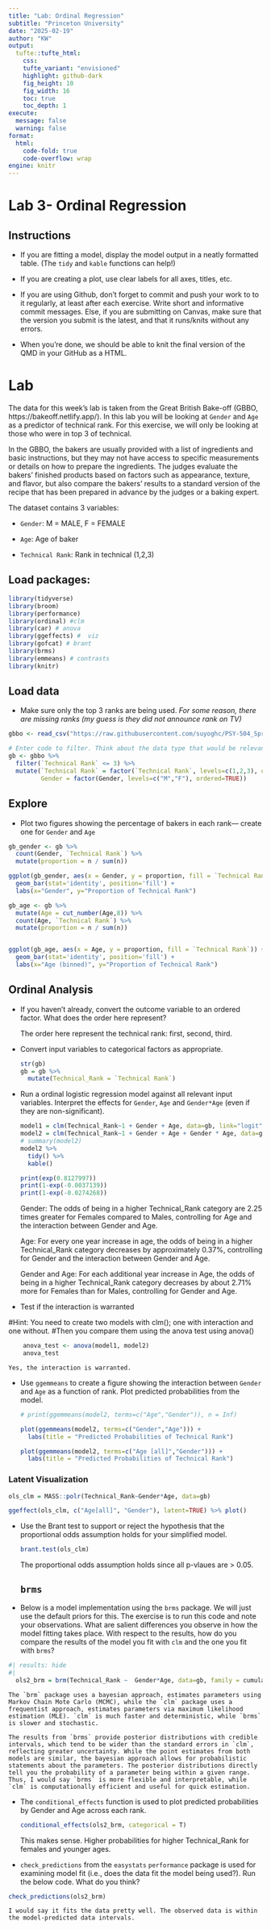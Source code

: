 ```yaml
---
title: "Lab: Ordinal Regression"
subtitle: "Princeton University"
date: "2025-02-19"
author: "KW"
output: 
  tufte::tufte_html:
    css: 
    tufte_variant: "envisioned"
    highlight: github-dark
    fig_height: 10
    fig_width: 16
    toc: true
    toc_depth: 1
execute: 
  message: false
  warning: false
format: 
  html:
    code-fold: true
    code-overflow: wrap
engine: knitr
---
```


# Lab 3- Ordinal Regression

## Instructions

-   If you are fitting a model, display the model output in a neatly formatted table. (The `tidy` and `kable` functions can help!)

-   If you are creating a plot, use clear labels for all axes, titles, etc.

-   If you are using Github, don't forget to commit and push your work to to it regularly, at least after each exercise. Write short and informative commit messages. Else, if you are submitting on Canvas, make sure that the version you submit is the latest, and that it runs/knits without any errors.

-   When you're done, we should be able to knit the final version of the QMD in your GitHub as a HTML.

# Lab

The data for this week's lab is taken from the Great British Bake-off (GBBO, https://bakeoff.netlify.app/). In this lab you will be looking at `Gender` and `Age` as a predictor of technical rank. For this exercise, we will only be looking at those who were in top 3 of technical.

In the GBBO, the bakers are usually provided with a list of ingredients and basic instructions, but they may not have access to specific measurements or details on how to prepare the ingredients. The judges evaluate the bakers' finished products based on factors such as appearance, texture, and flavor, but also compare the bakers' results to a standard version of the recipe that has been prepared in advance by the judges or a baking expert.

The dataset contains 3 variables:

-   `Gender`: M = MALE, F = FEMALE

-   `Age`: Age of baker

-   `Technical Rank`: Rank in technical (1,2,3)

## Load packages:

```r
library(tidyverse)
library(broom)
library(performance)
library(ordinal) #clm
library(car) # anova
library(ggeffects) #  viz
library(gofcat) # brant
library(brms)
library(emmeans) # contrasts
library(knitr)
```

## Load data

-   Make sure only the top 3 ranks are being used. *For some reason, there are missing ranks (my guess is they did not announce rank on TV)*

```r

gbbo <- read_csv("https://raw.githubusercontent.com/suyoghc/PSY-504_Spring-2025/refs/heads/main/Ordinal%20Regression/data/GBBO.csv")

# Enter code to filter. Think about the data type that would be relevant for Rank
gb <- gbbo %>%
  filter(`Technical Rank` <= 3) %>%
  mutate(`Technical Rank` = factor(`Technical Rank`, levels=c(1,2,3), ordered=TRUE),
         Gender = factor(Gender, levels=c("M","F"), ordered=TRUE))

```

## Explore

-   Plot two figures showing the percentage of bakers in each rank--- create one for `Gender` and `Age`

```r

gb_gender <- gb %>%
  count(Gender, `Technical Rank`) %>%
  mutate(proportion = n / sum(n))

ggplot(gb_gender, aes(x = Gender, y = proportion, fill = `Technical Rank`)) +
  geom_bar(stat='identity', position='fill') + 
  labs(x="Gender", y="Proportion of Technical Rank")
```

```r
gb_age <- gb %>%
  mutate(Age = cut_number(Age,8)) %>%
  count(Age, `Technical Rank`) %>%
  mutate(proportion = n / sum(n))


ggplot(gb_age, aes(x = Age, y = proportion, fill = `Technical Rank`)) +
  geom_bar(stat='identity', position='fill') + 
  labs(x="Age (binned)", y="Proportion of Technical Rank")
```

## Ordinal Analysis

-   If you haven't already, convert the outcome variable to an ordered factor. What does the order here represent?

    The order here represent the technical rank: first, second, third.

-   Convert input variables to categorical factors as appropriate.

    ```r
    str(gb)
    gb = gb %>%
      mutate(Technical_Rank = `Technical Rank`)
    ```

-   Run a ordinal logistic regression model against all relevant input variables. Interpret the effects for `Gender`, `Age` and `Gender*Age` (even if they are non-significant).

    ```r
    model1 = clm(Technical_Rank~1 + Gender + Age, data=gb, link="logit")
    model2 = clm(Technical_Rank~1 + Gender + Age + Gender * Age, data=gb, link="logit")
    # summary(model2)
    model2 %>% 
      tidy() %>%
      kable()

    print(exp(0.8127997))
    print(1-exp(-0.0037139))
    print(1-exp(-0.0274268))
    ```

    Gender: The odds of being in a higher Technical_Rank category are 2.25 times greater for Females compared to Males, controlling for Age and the interaction between Gender and Age. 
    
    Age: For every one year increase in age, the odds of being in a higher Technical_Rank category decreases by approximately 0.37%, controlling for Gender and the interaction between Gender and Age.
    
    Gender and Age: For each additional year increase in Age, the odds of being in a higher Technical_Rank category decreases by about 2.71% more for Females than for Males, controlling for Gender and Age.

-   Test if the interaction is warranted

#Hint: You need to create two models with clm(); one with interaction and one without. #Then you compare them using the anova test using anova()

```r
    anova_test <- anova(model1, model2)
    anova_test
```

```         
Yes, the interaction is warranted.
```

-   Use `ggemmeans` to create a figure showing the interaction between `Gender` and `Age` as a function of rank. Plot predicted probabilities from the model.

    ```r
    # print(ggemmeans(model2, terms=c("Age","Gender")), n = Inf)

    plot(ggemmeans(model2, terms=c("Gender","Age"))) +
      labs(title = "Predicted Probabilities of Technical Rank")

    plot(ggemmeans(model2, terms=c("Age [all]","Gender"))) +
      labs(title = "Predicted Probabilities of Technical Rank")
    ```

### Latent Visualization

```r

ols_clm = MASS::polr(Technical_Rank~Gender*Age, data=gb)

ggeffect(ols_clm, c("Age[all]", "Gender"), latent=TRUE) %>% plot()

```

-   Use the Brant test to support or reject the hypothesis that the proportional odds assumption holds for your simplified model.

    ```r

    brant.test(ols_clm)

    ```

    The proportional odds assumption holds since all p-vlaues are \> 0.05.

    ## `brms`

-   Below is a model implementation using the `brms` package. We will just use the default priors for this. The exercise is to run this code and note your observations. What are salient differences you observe in how the model fitting takes place. With respect to the results, how do you compare the results of the model you fit with `clm` and the one you fit with `brms`?

```r
#| results: hide
#| 
  ols2_brm = brm(Technical_Rank ~  Gender*Age, data=gb, family = cumulative, cores = 4,chains = 4)
```

```         
The `brm` package uses a bayesian approach, estimates parameters using Markov Chain Mote Carlo (MCMC), while the `clm` package uses a frequentist approach, estimates parameters via maximum likelihood estimation (MLE). `clm` is much faster and deterministic, while `brms` is slower and stochastic.

The results from `brms` provide posterior distributions with credible intervals, which tend to be wider than the standard errors in `clm`, reflecting greater uncertainty. While the point estimates from both models are similar, the bayesian approach allows for probabilistic statements about the parameters. The posterior distributions directly tell you the probability of a parameter being within a given range. Thus, I would say `brms` is more flexible and interpretable, while `clm` is computationally efficient and useful for quick estimation.
```

-   The `conditional_effects` function is used to plot predicted probabilities by Gender and Age across each rank.

    ```r
    conditional_effects(ols2_brm, categorical = T)
    ```

    This makes sense. Higher probabilities for higher Technical_Rank for females and younger ages.

-   `check_predictions` from the `easystats` `performance` package is used for examining model fit (i.e., does the data fit the model being used?). Run the below code. What do you think?

```r
check_predictions(ols2_brm)
```

```         
I would say it fits the data pretty well. The observed data is within the model-predicted data intervals.
```
